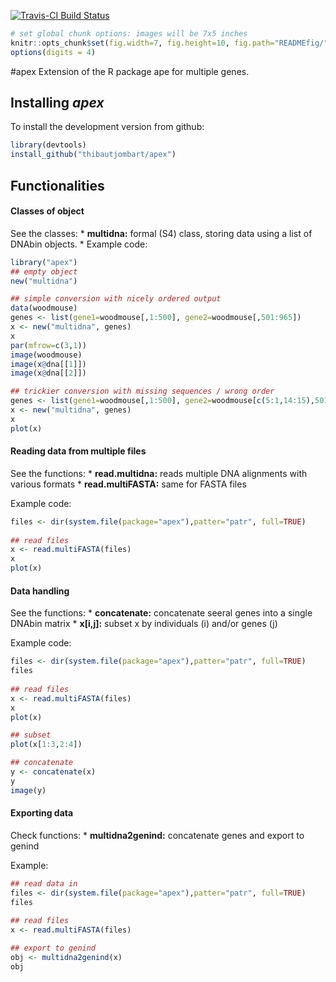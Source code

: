 [![Travis-CI Build Status](https://travis-ci.org/thibautjombart/apex.png?branch=master)](https://travis-ci.org/thibautjombart/apex)


```r
# set global chunk options: images will be 7x5 inches
knitr::opts_chunk$set(fig.width=7, fig.height=10, fig.path="READMEfig/")
options(digits = 4)
```


#apex
Extension of the R package ape for multiple genes.

Installing *apex*
-------------
To install the development version from github: 
```r
library(devtools)
install_github("thibautjombart/apex")
```

Functionalities
----------------

#### Classes of object

See the classes:
* **multidna:** formal (S4) class, storing data using a list of DNAbin objects.
* 
Example code:
```r
library("apex")
## empty object
new("multidna")

## simple conversion with nicely ordered output
data(woodmouse)
genes <- list(gene1=woodmouse[,1:500], gene2=woodmouse[,501:965])
x <- new("multidna", genes)
x
par(mfrow=c(3,1))
image(woodmouse)
image(x@dna[[1]])
image(x@dna[[2]])

## trickier conversion with missing sequences / wrong order
genes <- list(gene1=woodmouse[,1:500], gene2=woodmouse[c(5:1,14:15),501:965])
x <- new("multidna", genes)
x
plot(x)
```

#### Reading data from multiple files
See the functions:
* **read.multidna:** reads multiple DNA alignments with various formats
* **read.multiFASTA:** same for FASTA files

Example code:
```r
files <- dir(system.file(package="apex"),patter="patr", full=TRUE)
 
## read files
x <- read.multiFASTA(files)
x
plot(x)
```



#### Data handling
See the functions:
* **concatenate:** concatenate seeral genes into a single DNAbin matrix 
* **x[i,j]:** subset x by individuals (i) and/or genes (j)

Example code:
```r
files <- dir(system.file(package="apex"),patter="patr", full=TRUE)
files
     
## read files
x <- read.multiFASTA(files)
x
plot(x)

## subset
plot(x[1:3,2:4])

## concatenate
y <- concatenate(x)
y
image(y)
```


#### Exporting data
Check functions:
* **multidna2genind:** concatenate genes and export to genind

Example:
```r
## read data in
files <- dir(system.file(package="apex"),patter="patr", full=TRUE)
files
     
## read files
x <- read.multiFASTA(files)

## export to genind
obj <- multidna2genind(x)
obj
```
